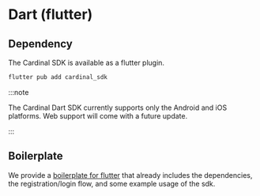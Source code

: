 # Dart (flutter)

## Dependency

The Cardinal SDK is available as a flutter plugin.

```bash
flutter pub add cardinal_sdk
```

:::note

The Cardinal Dart SDK currently supports only the Android and iOS platforms.
Web support will come with a future update.

:::

## Boilerplate

We provide a [boilerplate for flutter](https://github.com/icure/cardinal-sdk-flutter-boilerplate) that already includes
the dependencies, the registration/login flow, and some example usage of the sdk.
